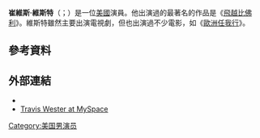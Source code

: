'''崔維斯·維斯特'''（{{lang-en|Travis Wester}}；{{bd|1977年|10月8日}}）是一位[[美國|美國]]演員。他出演過的最著名的作品是《[[飛越比佛利|飛越比佛利]]》。維斯特雖然主要出演電視劇，但也出演過不少電影，如《[[歐洲任我行|歐洲任我行]]》。

==參考資料==
{{reflist}}
== 外部連結 ==
* {{IMDb name|0922563|Travis Wester}}
* [http://www.myspace.com/trizdow Travis Wester at MySpace] {{Wayback|url=http://www.myspace.com/trizdow |date=20160305073429 }}
[[Category:美国男演员|Category:美国男演员]]